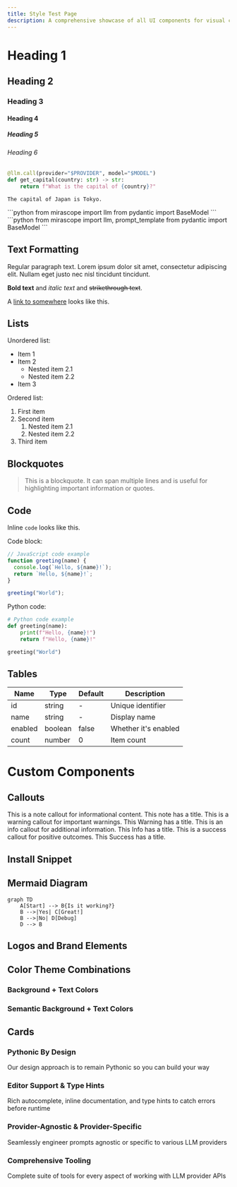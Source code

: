 ```yaml
---
title: Style Test Page
description: A comprehensive showcase of all UI components for visual consistency testing
---
```


# Heading 1
## Heading 2
### Heading 3
#### Heading 4
##### Heading 5
###### Heading 6


```python
@llm.call(provider="$PROVIDER", model="$MODEL")
def get_capital(country: str) -> str:
    return f"What is the capital of {country}?"
```

```
The capital of Japan is Tokyo.
```
<TabbedSection showLogo={true}>
<Tab value="Shorthand">
```python
from mirascope import llm
from pydantic import BaseModel
```
</Tab>
<Tab value="Template">
```python
from mirascope import llm, prompt_template
from pydantic import BaseModel
```
</Tab>
</TabbedSection>

## Text Formatting

Regular paragraph text. Lorem ipsum dolor sit amet, consectetur adipiscing elit. Nullam eget justo nec nisl tincidunt tincidunt.

**Bold text** and *italic text* and ~~strikethrough text~~.

A [link to somewhere](#) looks like this.

## Lists

Unordered list:
- Item 1
- Item 2
  - Nested item 2.1
  - Nested item 2.2
- Item 3

Ordered list:
1. First item
2. Second item
   1. Nested item 2.1
   2. Nested item 2.2
3. Third item

## Blockquotes

> This is a blockquote. It can span multiple lines and is useful for highlighting important information or quotes.

## Code

Inline `code` looks like this.

Code block:

```javascript
// JavaScript code example
function greeting(name) {
  console.log(`Hello, ${name}!`);
  return `Hello, ${name}!`;
}

greeting("World");
```

Python code:

```python
# Python code example
def greeting(name):
    print(f"Hello, {name}!")
    return f"Hello, {name}!"

greeting("World")
```

## Tables

<div className="overflow-x-auto">
  <table className="min-w-full divide-y divide-border my-6">
    <thead>
      <tr>
        <th className="px-4 py-2 bg-muted text-left text-sm font-medium">Name</th>
        <th className="px-4 py-2 bg-muted text-left text-sm font-medium">Type</th>
        <th className="px-4 py-2 bg-muted text-left text-sm font-medium">Default</th>
        <th className="px-4 py-2 bg-muted text-left text-sm font-medium">Description</th>
      </tr>
    </thead>
    <tbody>
      <tr>
        <td className="px-4 py-2 border-t border-border">id</td>
        <td className="px-4 py-2 border-t border-border">string</td>
        <td className="px-4 py-2 border-t border-border">-</td>
        <td className="px-4 py-2 border-t border-border">Unique identifier</td>
      </tr>
      <tr>
        <td className="px-4 py-2 border-t border-border">name</td>
        <td className="px-4 py-2 border-t border-border">string</td>
        <td className="px-4 py-2 border-t border-border">-</td>
        <td className="px-4 py-2 border-t border-border">Display name</td>
      </tr>
      <tr>
        <td className="px-4 py-2 border-t border-border">enabled</td>
        <td className="px-4 py-2 border-t border-border">boolean</td>
        <td className="px-4 py-2 border-t border-border">false</td>
        <td className="px-4 py-2 border-t border-border">Whether it's enabled</td>
      </tr>
      <tr>
        <td className="px-4 py-2 border-t border-border">count</td>
        <td className="px-4 py-2 border-t border-border">number</td>
        <td className="px-4 py-2 border-t border-border">0</td>
        <td className="px-4 py-2 border-t border-border">Item count</td>
      </tr>
    </tbody>
  </table>
</div>

# Custom Components

## Callouts


<Note>
  This is a note callout for informational content.
</Note>

<Note title="Take note">
  This note has a title.
</Note>

<Warning>
  This is a warning callout for important warnings.
</Warning>

<Warning title="Take Warning">
  This Warning has a title.
</Warning>

<Info>
  This is an info callout for additional information.
</Info>

<Info title="Take Info">
  This Info has a title.
</Info>

<Success>
  This is a success callout for positive outcomes.
</Success>

<Success title="Take Success">
  This Success has a title.
</Success>


## Install Snippet

<InstallSnippet package="mirascope" />

## Mermaid Diagram

```mermaid
graph TD
    A[Start] --> B{Is it working?}
    B -->|Yes| C[Great!]
    B -->|No| D[Debug]
    D --> B
```

## Logos and Brand Elements

<ProductLogo size="small" />
<ProductLogo size="medium" />
<ProductLogo size="large" />




## Color Theme Combinations

<h3 className="text-xl font-semibold mb-3">Background + Text Colors</h3>
<ColorThemeDisplay
  bgColors={["bg-background", "bg-muted", "bg-accent"]}
  textColors={[
    "text-foreground",
    "text-primary",
    "text-secondary",
    "text-accent-foreground",
    "text-muted-foreground",
  ]}
/>

<h3 className="text-xl font-semibold mb-3">Semantic Background + Text Colors</h3>
<ColorThemeDisplay
  bgColors={["bg-button-primary", "bg-primary", "bg-secondary", "bg-lilypad-green"]}
  textColors={[
    "text-primary-foreground",
    "text-secondary-foreground",
    "text-accent-foreground",
  ]}
/>

## Cards

<div className="grid grid-cols-1 md:grid-cols-2 gap-4 my-6">
  <div className="p-4 border rounded-lg shadow-sm">
    <h3 className="text-lg font-medium mb-2">Pythonic By Design</h3>
    <p>Our design approach is to remain Pythonic so you can build your way</p>
  </div>
  <div className="p-4 border rounded-lg shadow-sm">
    <h3 className="text-lg font-medium mb-2">Editor Support & Type Hints</h3>
    <p>Rich autocomplete, inline documentation, and type hints to catch errors before runtime</p>
  </div>
  <div className="p-4 border rounded-lg shadow-sm">
    <h3 className="text-lg font-medium mb-2">Provider-Agnostic & Provider-Specific</h3>
    <p>Seamlessly engineer prompts agnostic or specific to various LLM providers</p>
  </div>
  <div className="p-4 border rounded-lg shadow-sm">
    <h3 className="text-lg font-medium mb-2">Comprehensive Tooling</h3>
    <p>Complete suite of tools for every aspect of working with LLM provider APIs</p>
  </div>
</div>
